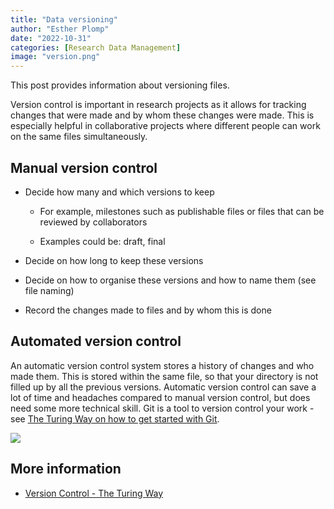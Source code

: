 ```yaml
---
title: "Data versioning"
author: "Esther Plomp"
date: "2022-10-31"
categories: [Research Data Management]
image: "version.png"
---
```


This post provides information about versioning files.

Version control is important in research projects as it allows for tracking changes that were made and by whom these changes were made. This is especially helpful in collaborative projects where different people can work on the same files simultaneously.

## Manual version control

-   Decide how many and which versions to keep

    -   For example, milestones such as publishable files or files that can be reviewed by collaborators

    -   Examples could be: draft, final

-   Decide on how long to keep these versions

-   Decide on how to organise these versions and how to name them (see file naming)

-   Record the changes made to files and by whom this is done

## Automated version control

An automatic version control system stores a history of changes and who made them. This is stored within the same file, so that your directory is not filled up by all the previous versions. Automatic version control can save a lot of time and headaches compared to manual version control, but does need some more technical skill. Git is a tool to version control your work - see [The Turing Way on how to get started with Git](https://the-turing-way.netlify.app/reproducible-research/vcs/vcs-git.html).

![](images/image-390514538.png){fig-alt="PhD comic on \"Final\". doc. Where the PhD candidate has a final.doc and then needs to update this several times after feedback from their supervisor. The file name is ending up in \"Final_rev.22.comments49.corrections10#@*#WhyDidIComeToGradschool???.doc"}

## More information

-   [Version Control - The Turing Way](https://the-turing-way.netlify.app/reproducible-research/vcs.html)
